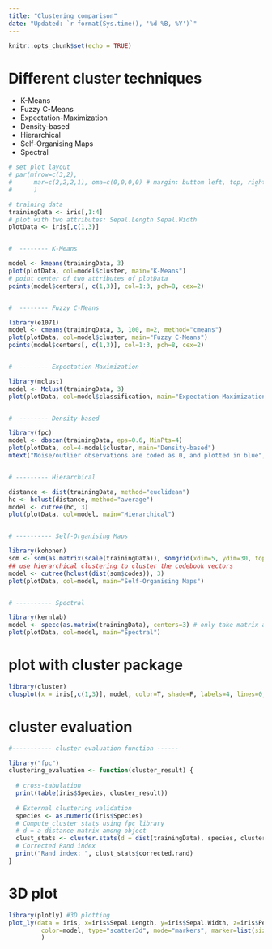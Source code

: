 ---
title: "Clustering comparison"
date: "Updated: `r format(Sys.time(), '%d %B, %Y')`"
---

```{r setup, include=FALSE}
knitr::opts_chunk$set(echo = TRUE)
```

# Different cluster techniques

* K-Means
* Fuzzy C-Means
* Expectation-Maximization
* Density-based 
* Hierarchical 
* Self-Organising Maps 
* Spectral 


```{r, warning=F, message=F}
# set plot layout 
# par(mfrow=c(3,2),
#      mar=c(2,2,2,1), oma=c(0,0,0,0) # margin: buttom left, top, right
#      )

# training data
trainingData <- iris[,1:4]
# plot with two attributes: Sepal.Length Sepal.Width 
plotData <- iris[,c(1,3)]


#  -------- K-Means

model <- kmeans(trainingData, 3)
plot(plotData, col=model$cluster, main="K-Means")
# point center of two attributes of plotData
points(model$centers[, c(1,3)], col=1:3, pch=8, cex=2)


#  -------- Fuzzy C-Means

library(e1071)
model <- cmeans(trainingData, 3, 100, m=2, method="cmeans")
plot(plotData, col=model$cluster, main="Fuzzy C-Means")
points(model$centers[, c(1,3)], col=1:3, pch=8, cex=2)


#  -------- Expectation-Maximization

library(mclust)
model <- Mclust(trainingData, 3)
plot(plotData, col=model$classification, main="Expectation-Maximization")


#  -------- Density-based 

library(fpc)
model <- dbscan(trainingData, eps=0.6, MinPts=4)
plot(plotData, col=4-model$cluster, main="Density-based")
mtext("Noise/outlier observations are coded as 0, and plotted in blue", cex=0.5)


# --------- Hierarchical

distance <- dist(trainingData, method="euclidean") 
hc <- hclust(distance, method="average")
model <- cutree(hc, 3)
plot(plotData, col=model, main="Hierarchical")


# ---------- Self-Organising Maps 

library(kohonen) 
som <- som(as.matrix(scale(trainingData)), somgrid(xdim=5, ydim=30, topo="hexagonal"))
## use hierarchical clustering to cluster the codebook vectors
model <- cutree(hclust(dist(som$codes)), 3)
plot(plotData, col=model, main="Self-Organising Maps")


# ---------- Spectral  

library(kernlab)
model <- specc(as.matrix(trainingData), centers=3) # only take matrix as input
plot(plotData, col=model, main="Spectral") 


```

# plot with cluster package
```{r}
library(cluster)
clusplot(x = iris[,c(1,3)], model, color=T, shade=F, labels=4, lines=0, plotchar=T)
```

# cluster evaluation

```{r}
#----------- cluster evaluation function ------

library("fpc")
clustering_evaluation <- function(cluster_result) {
  
  # cross-tabulation
  print(table(iris$Species, cluster_result))
  
  # External clustering validation 
  species <- as.numeric(iris$Species)
  # Compute cluster stats using fpc library
  # d = a distance matrix among object
  clust_stats <- cluster.stats(d = dist(trainingData), species, cluster_result) 
  # Corrected Rand index
  print("Rand index: ", clust_stats$corrected.rand)
}
```


# 3D plot


```{r, warning=F, message=F}

library(plotly) #3D plotting
plot_ly(data = iris, x=iris$Sepal.Length, y=iris$Sepal.Width, z=iris$Petal.Length, 
         color=model, type="scatter3d", mode="markers", marker=list(size=3)
         ) 

```




